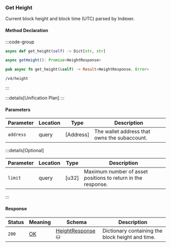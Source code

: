 ### Get Height

Current block height and block time (UTC) parsed by Indexer.

#### Method Declaration

:::code-group

```python [Python]
async def get_height(self) -> Dict[str, str]
```

```typescript [TypeScript]
async getHeight(): Promise<HeightResponse>
```

```rust [Rust]
pub async fn get_height(&self) -> Result<HeightResponse, Error>
```

```url [API]
/v4/height
```

:::

:::details[Unification Plan]
:::

#### Parameters

| Parameter           | Location | Type               | Description                                                           |
| ------------------- | -------- | ------------------ | --------------------------------------------------------------------- |
| `address`           | query    | [Address]          | The wallet address that owns the subaccount.                          |

:::details[Optional]

| Parameter                     | Location | Type                      | Description                                                  |
| ----------------------------- | -------- | ------------------------- | ------------------------------------------------------------ |
| `limit`                       | query    | [u32]                     | Maximum number of asset positions to return in the response. |

:::

#### Response

| Status | Meaning     | Schema                          | Description |
| ------ | ----------- | ------------------------------- | ----------- |
| `200`  | [OK]        | [HeightResponse] ⛁ | Dictionary containing the block height and time. |

[OK]: /types/ok
[HeightResponse]: /types/height_response